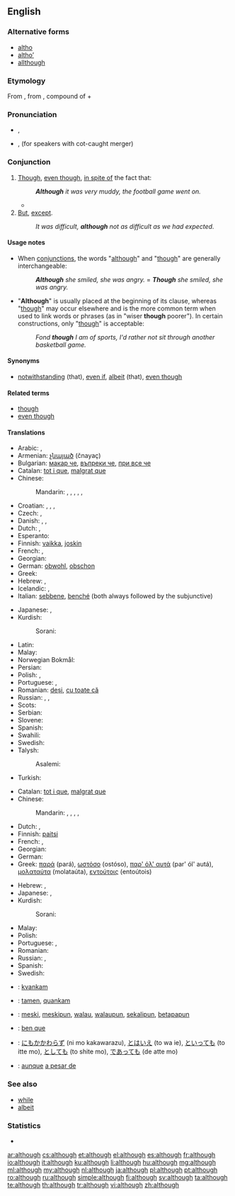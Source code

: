 ==English==

===Alternative forms===
* [[altho]] {{qualifier|informal}}
* [[altho’]]
* [[allthough]] {{qualifier|obsolete}}

===Etymology===
From {{etyl|enm|en}}, from {{etyl|ang|en}} {{term|althagh||lang=enm}}, compound of {{term|eall||lang=ang|all (emphatic)}} + {{term|þeah||lang=ang|though}}

===Pronunciation===
* {{a|UK}} {{IPA|/ɔːlˈðəʊ/}}, {{X-SAMPA|/O:l"D@U/}}
* {{a|US}} {{IPA|/ɔlˈðoʊ/}}, {{IPA|/ɑlˈðoʊ/}} (for speakers with cot-caught merger) {{X-SAMPA|/Ol"DoU/}}
*: {{audio|en-us-although.ogg|Audio (US)}}
*: {{rhymes|əʊ}}

===Conjunction===
{{en-con}}

# [[though|Though]], [[even though]], [[in spite of]] the fact that: {{non-gloss definition|introducing a clause that expresses a concession.}}
#: '''''Although''' it was very muddy, the football game went on.''
#* {{quote-news
|year=2011
|date=September 29
|author=Jon Smith
|title=Tottenham   3 - 1   Shamrock Rovers
|work=BBC Sport
|url=http://news.bbc.co.uk/sport2/hi/football/15014632.stm
|page=
|passage=With the north London derby to come at the weekend, Spurs boss Harry Redknapp opted to rest many of his key players, '''although''' he brought back Aaron Lennon after a month out through injury.}}
# [[but|But]], [[except]].
#: ''It was difficult, '''although''' not as difficult as we had expected.''

====Usage notes====
* When [[conjunction]]s, the words "[[although]]" and "[[though]]" are generally interchangeable:
*: '''''Although''' she smiled, she was angry.'' = '''''Though''' she smiled, she was angry.''
* "'''Although'''" is usually placed at the beginning of its clause, whereas "[[though]]" may occur elsewhere and is the more common term when used to link words or phrases (as in "wiser '''though''' poorer"). In certain constructions, only "[[though]]" is acceptable:
*: ''Fond '''though''' I am of sports, I'd rather not sit through another basketball game.''

====Synonyms====
* {{sense|in spite of}} [[notwithstanding]] (that), [[even if]], [[albeit]] (that), [[even though]]

====Related terms====
* [[though]]
* [[even though]]

====Translations====
{{trans-top|in spite of the fact that}}
* Arabic: {{t|ar|رغم أن|tr=raghm 'anna}} <!-- please the 2nd part -->, {{t|ar|مع أن|tr=ma3a 'anna}}
* Armenian: [[չնայած]] (čnayaç)
* Bulgarian: [[макар че]], [[въпреки че]], [[при все че]]
* Catalan: [[tot i que]], [[malgrat que]]
* Chinese:
*: Mandarin: {{t-|cmn|雖然|sc=Hani}}, {{t-|cmn|虽然|tr=suīrán|sc=Hani}}, {{t|cmn|儘管|sc=Hani}}, {{t|cmn|尽管|tr=jǐnguǎn|sc=Hani}}, {{qualifier|colloquial}} {{t-|cmn|雖說|sc=Hani}}, {{t-|cmn|虽说|tr=suīshuō|sc=Hani}}
* Croatian: {{t-|hr|iako}}, {{t-|hr|premda}}, {{t-|hr|mada}}, {{t-|hr|makar}}
* Czech: {{t+|cs|ač}}, {{t+|cs|ačkoliv}}
* Danish: {{t|da|selvom}}, {{t|da|selv om}}, {{t|da|skønt}}
* Dutch: {{t+|nl|hoewel}}, {{t+|nl|alhoewel}}
* Esperanto: {{t|eo|kvankam}}
* Finnish: [[vaikka]], [[joskin]]
* French: {{t+|fr|bien que}}, {{t+|fr|quoique}}
* Georgian: {{t|ka|მიუხედავად იმისა, რომ|sc=Geor}}
* German: [[obwohl]], [[obschon]] {{qualifier|poetical}}
* Greek: {{t|el|αν και|tr=an kai}}
* Hebrew: {{t|he|למרות ש־|tr=lamrót she-}}, {{t|he|אף על פי ש־|tr=af al pi she-}}
* Icelandic: {{t+|is|þó að}}, {{t+|is|enda þótt}}
* Italian: [[sebbene]], [[benché]] (both always followed by the subjunctive)
{{trans-mid}}
* Japanese: {{t|ja|のに|alt=...のに|tr=...noni}}, {{t|ja|だけれども|alt=...だけれども|tr=...da keredomo}}
* Kurdish:
*: Sorani: {{t|ku|ئه‌گه‌رچی|tr=egerçi|sc=ku-Arab}}
* Latin: {{t+|la|quamquam}}
* Malay: {{t|ms|walau}}
* Norwegian Bokmål: {{tø|nb|selv om}}
* Persian: {{t|fa|اگرچه|tr=agarče|sc=fa-Arab}}
* Polish: {{t+|pl|chociaż}}, {{t|pl|mimo że}}
* Portuguese: {{t+|pt|embora}}, {{t+|pt|conquanto}}
* Romanian: [[deși]], [[cu toate că]]
* Russian: {{t+|ru|хотя|tr=xotjá}}, {{t|ru|несмотря на то, что|tr=nesmotrjá na tó, što}}, {{t|ru|хоть и|tr=xot' i}}
* Scots: {{t|sco|awtho}}
* Serbian: {{t-|sr|mada}}
* Slovene: {{t+|sl|čeprav}}
* Spanish: {{t+|es|aunque}}
* Swahili: {{t|sw|ingawa}}
* Swedish: {{t+|sv|fastän}}
* Talysh:
*: Asalemi: {{tø|tly|اگمچه|tr=agamcə|sc=fa-Arab}}
* Turkish: {{t|tr|rağmen}}
{{trans-bottom}}

{{trans-top|but}}
* Catalan: [[tot i que]], [[malgrat que]]
* Chinese:
*: Mandarin: {{t-|cmn|但是|tr=dànshì|sc=Hani}}, {{t-|cmn|可是|tr=kěshì|sc=Hani}}, {{t-|cmn|不過|sc=Hani}}, {{t-|cmn|不过|tr=bùguò|sc=Hani}}, {{t-|cmn|然而|tr=rán'ér|sc=Hani}}
* Dutch: {{t+|nl|hoewel}}, {{t|nl|maar}}
* Finnish: [[paitsi]]
* French: {{t+|fr|bien que}}, {{t+|fr|quoique}}
* Georgian: {{t|ka|თუმცა|sc=Geor}}
* German: {{t+|de|trotzdem}}
* Greek: [[παρά]] (pará), [[ωστόσο]] (ostóso), [[παρ' όλ' αυτά]] (par' ól' autá), [[μολαταύτα]] (molataúta), [[εντούτοις]] (entoútois)
{{trans-mid}}
* Hebrew: {{t+|he|אבל|tr=avál}}, {{t-|he|אלא|tr=éla}}
* Japanese: {{t|ja|しかし|tr=shikashi}}, {{qualifier|colloquial}}{{t-|ja|でも|tr=demo}}
* Kurdish:
*: Sorani: {{t|ku|به‌ڵام|tr=belam|sc=ku-Arab}}
* Malay: {{t|ms|tetapi}}
* Polish: {{t|pl|jednakże}}
* Portuguese: {{t+|pt|embora}}, {{t+|pt|conquanto}}
* Romanian: {{t|ro|insa}}
* Russian: {{t+|ru|однако|tr=odnáko}}, {{t+|ru|хотя|tr=χotjá}}
* Spanish: {{t+|es|aunque}}
* Swedish: {{t+|sv|men}}
{{trans-bottom}}

{{checktrans-top}}
* {{ttbc|eo}}: [[kvankam]]
* {{ttbc|io}}: [[tamen]], [[quankam]]
* {{ttbc|id}}: [[meski]], [[meskipun]], [[walau]], [[walaupun]], [[sekalipun]], [[betapapun]]
* {{ttbc|ia}}: [[ben que]]
* {{ttbc|ja}}: [[にもかかわらず]] (ni mo kakawarazu), [[とはいえ]] (to wa ie), [[といっても]] (to itte mo), [[としても]] (to shite mo), [[であっても]] (de atte mo)
* {{ttbc|es}}: [[aunque]] [[a pesar de]]
{{trans-bottom}}

===See also===
* [[while]]
* [[albeit]]

===Statistics===
* {{rank|bed|living|view|532|although|knowledge|hath|table}}

[[ar:although]]
[[cs:although]]
[[et:although]]
[[el:although]]
[[es:although]]
[[fr:although]]
[[io:although]]
[[it:although]]
[[ku:although]]
[[li:although]]
[[hu:although]]
[[mg:although]]
[[ml:although]]
[[my:although]]
[[nl:although]]
[[ja:although]]
[[pl:although]]
[[pt:although]]
[[ro:although]]
[[ru:although]]
[[simple:although]]
[[fi:although]]
[[sv:although]]
[[ta:although]]
[[te:although]]
[[th:although]]
[[tr:although]]
[[vi:although]]
[[zh:although]]